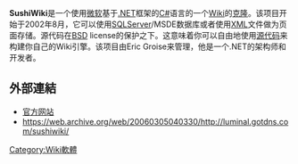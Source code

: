 {{unreferenced|time=2016-06-14T23:31:43+00:00}}
{{noteTA
|G1=IT
}}
'''SushiWiki'''是一个使用[[微软|微软]]基于[[.NET|.NET]]框架的[[C♯|C#]]语言的一个[[Wiki|Wiki]]的[[克隆|克隆]]。该项目开始于2002年8月，它可以使用[[SQL|SQL]]Server/MSDE数据库或者使用[[XML|XML]]文件做为页面存储。源代码在[[BSD|BSD]] license的保护之下。这意味着你可以自由地使用[[源代码|源代码]]来构建你自己的Wiki引擎。该项目由Eric Groise来管理，他是一个.NET的架构师和开发者。

{{计算机小作品}}

== 外部連結 ==
*[https://web.archive.org/web/20080603015326/http://www.luminal.com/sushiwiki/ 官方网站]
*https://web.archive.org/web/20060305040330/http://luminal.gotdns.com/sushiwiki/

[[Category:Wiki軟體|Category:Wiki軟體]]